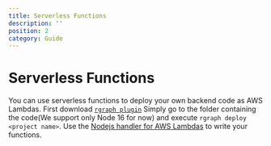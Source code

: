 ```yaml
---
title: Serverless Functions
description: ''
position: 2
category: Guide
---
```


# Serverless Functions

You can use serverless functions to deploy your own backend code as AWS Lambdas. First download [`rgraph plugin`](https://www.npmjs.com/package/rgraph) Simply go to the folder containing the code(We support only Node 16 for now) and execute `rgraph deploy <project name>`. Use the [Nodejs handler for AWS Lambdas](https://docs.aws.amazon.com/lambda/latest/dg/nodejs-handler.html) to write your functions.